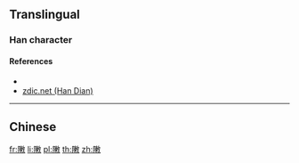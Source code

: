{{character info/new}}
==Translingual==

===Han character===
{{Han char|rn=66|rad=攴|as=11|sn=15|four=78240|canj=NLDWK|ids=⿰陳攵}}

====References====
* {{Han ref|kx=0474.510|dkj=13357|dj=0829.010|hdz=21472.100|uh=6576|ud=25974|bh=E5BD|bd=58813}}
* [http://www.zdic.net/z/1a/js/6576.htm zdic.net (Han Dian)]

----

==Chinese==
{{zh-see|陳|v}}

[[fr:敶]]
[[li:敶]]
[[pl:敶]]
[[th:敶]]
[[zh:敶]]